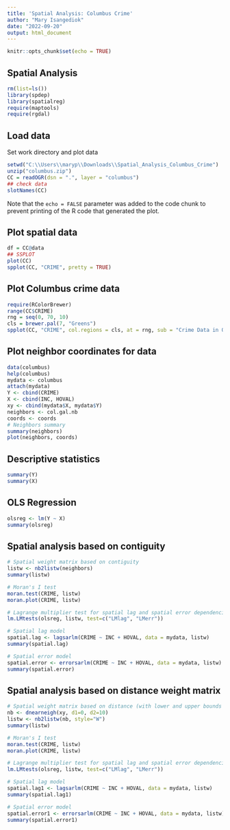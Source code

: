 ```yaml
---
title: 'Spatial Analysis: Columbus Crime'
author: "Mary Isangediok"
date: "2022-09-20"
output: html_document
---
```


```r
knitr::opts_chunk$set(echo = TRUE)
```

## Spatial Analysis

```r
rm(list=ls())
library(spdep)
library(spatialreg)
require(maptools)
require(rgdal)
```

## Load data

Set work directory and plot data

```r
setwd("C:\\Users\\maryp\\Downloads\\Spatial_Analysis_Columbus_Crime")
unzip("columbus.zip")
CC = readOGR(dsn = ".", layer = "columbus")
## check data
slotNames(CC)
```

Note that the `echo = FALSE` parameter was added to the code chunk to prevent printing of the R code that generated the plot.

## Plot spatial data

```r
df = CC@data
## SSPLOT
plot(CC)
spplot(CC, "CRIME", pretty = TRUE)
```

## Plot Columbus crime data

```r
require(RColorBrewer)
range(CC$CRIME)
rng = seq(0, 70, 10)
cls = brewer.pal(7, "Greens")
spplot(CC, "CRIME", col.regions = cls, at = rng, sub = "Crime Data in Ohio")
```

## Plot neighbor coordinates for data

```r
data(columbus)  
help(columbus)
mydata <- columbus
attach(mydata)
Y <- cbind(CRIME)
X <- cbind(INC, HOVAL)
xy <- cbind(mydata$X, mydata$Y)
neighbors <- col.gal.nb
coords <- coords
# Neighbors summary
summary(neighbors)
plot(neighbors, coords)
```

## Descriptive statistics

```r
summary(Y)
summary(X)
```

## OLS Regression

```r
olsreg <- lm(Y ~ X)
summary(olsreg)
```

## Spatial analysis based on contiguity

```r
# Spatial weight matrix based on contiguity
listw <- nb2listw(neighbors)
summary(listw)
```

```r
# Moran's I test
moran.test(CRIME, listw)
moran.plot(CRIME, listw)
```

```r
# Lagrange multiplier test for spatial lag and spatial error dependencies
lm.LMtests(olsreg, listw, test=c("LMlag", "LMerr"))
```

```r
# Spatial lag model
spatial.lag <- lagsarlm(CRIME ~ INC + HOVAL, data = mydata, listw)
summary(spatial.lag)
```

```r
# Spatial error model
spatial.error <- errorsarlm(CRIME ~ INC + HOVAL, data = mydata, listw)
summary(spatial.error)
```
## Spatial analysis based on distance weight matrix

```r
# Spatial weight matrix based on distance (with lower and upper bounds for distance, d1 and d2)
nb <- dnearneigh(xy, d1=0, d2=10)
listw <- nb2listw(nb, style="W")
summary(listw)
```

```r
# Moran's I test
moran.test(CRIME, listw)
moran.plot(CRIME, listw)
```

```r
# Lagrange multiplier test for spatial lag and spatial error dependencies
lm.LMtests(olsreg, listw, test=c("LMlag", "LMerr"))
```




```r
# Spatial lag model
spatial.lag1 <- lagsarlm(CRIME ~ INC + HOVAL, data = mydata, listw)
summary(spatial.lag1)
```

```r
# Spatial error model
spatial.error1 <- errorsarlm(CRIME ~ INC + HOVAL, data = mydata, listw)
summary(spatial.error1)
```
